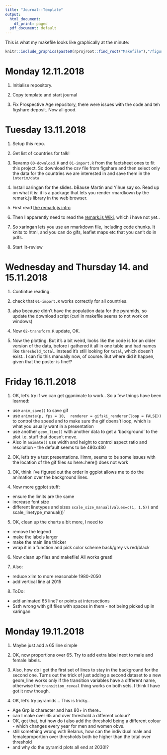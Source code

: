 ```yaml
---
title: "Journal--Template"
output:
  html_document:
    df_print: paged
  pdf_document: default
---
```

 

This is what my makefile looks like graphically at the minute:

```r
knitr::include_graphics(paste0(rprojroot::find_root("Makefile"),"/figures/make.png"))
```

# Monday 12.11.2018

1. Initialise repository.

2. Copy template and start journal

3. Fix Prospective Age repository, there were issues with the code and teh figshare deposit. Now all good. 

# Tuesday 13.11.2018

1. Setup this repo. 

2. Get list of countries for talk!

3. Revamp `00-download.R` and `01-import.R` from the factsheet ones to fit this project. So download the csv file from figshare and then select only the data for the countries we are interested in and save them in the `interim/data`

4. Install xaringan for the slides. bBause Martin and Yihue say so. Read up on what it is: it is a package that lets you render rmardkown by the remark.js library in the web browser. 

5. First read [the remark.js intro](https://remarkjs.com/)

6. Then I apparently need to read the [remark.js Wiki](https://github.com/gnab/remark/wiki), which i have not yet..

7. So xaringan lets you use an rmarkdown file, including code chunks. It knits to html, and you can do gifs, leaflet maps etc that you can't do in pdfs.

8. Start lit-review 

# Wednesday and Thursday 14. and 15.11.2018

1. Contintue reading. 

2. check that `01-import.R` works correctly for all countries. 

3. also because didn't have the population data for the pyramids, so update the download script (curl in makefile seems to not work on windows)

4. Now `02-transform.R` update, OK.

5. Now the plotting. But it's a bit weird, looks like the code is for an older version of the data, before i gathered it all in one table and had names like `threshold_total`. instead it's still looking for `total`, which doesn't exist.. I can fix this manually now, of course. But where did it happen, given that the poster is fine!?

# Friday 16.11.2018

1. OK, let's try if we can get gganimate to work.. So a few things have been learned:

* use `anim_save()` to save gif
* use `animate(p, fps = 10,  renderer = gifski_renderer(loop = FALSE))` to control the speed and to make sure the gif doens't loop, which is what you usually want in a presentation
* use another `geom_line()` with another data to get a 'background' to the plot i.e. stuff that doesn't move. 
* Also in `animate()` use width and height to control aspect ratio and resolution - the default seems to be 480x480 

2. OK, let's try a test presentations. Hmm, seems to be some issues with the location of the gif files so here::here() does not work 

3. OK, think i've figured out the order in ggplot allows me to do the animation over the background lines. 

4. Now more ggplot stuff:

* ensure the limits are the same
* increase font size 
* different linetypes and sizes `scale_size_manual(values=c(1, 1.5))` and scale_linetype_manual())`


5. OK,  clean up the charts a bit more, I need to 
* remove the legend 
* make the labels larger
* make the main line thicker
* wrap it in a function and  pick color scheme back/grey vs red/black

6. Now clean up files and makefile! All works great!

7. Also:
* reduce xlim to more reasonable 1980-2050
* add vertical line at 2015

8. ToDo: 

* add animated 65 line? or points at intersections
* Ssth wrong with gif files with spaces in them - not being picked up in xaringan

# Monday 19.11.2018

1. Maybe just add a 65 line simple

2. OK, now proportions over 65. Try to add extra label next to male and female labels. 

3. Also, how do i get the first set of lines to stay in the background for the second one. Turns out the trick of just adding a second dataset to a new geom_line works only if the transition variables have a different name, otherwise the `transition_reveal` thing works on both sets. I think I have got it now though. 

4. OK, let's try pyramids... This is tricky.. 

* Age Grp is character and has 80+ in there.. 
* can I make over 65 and over threshold a different colour?
* OK, got that, but how do i also add the threshold being a different colour - which changes every year for men and women obvs. 
* still something wrong with Belarus, how can the individual male and femaleproportion over thresholds both be higher than the total over threshold
* and why do the pyramid plots all end at 2030!? 


